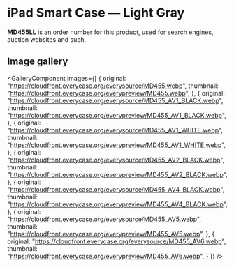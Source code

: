 
# iPad Smart Case — Light Gray

<Callout type='info' emoji='👉🏻'>**MD455LL** is an order number for this product, used for search engines, auction websites and such.</Callout>

## Image gallery

<GalleryComponent
    images={[
      {
        original: "https://cloudfront.everycase.org/everysource/MD455.webp",
        thumbnail: "https://cloudfront.everycase.org/everypreview/MD455.webp",
      },
      {
        original: "https://cloudfront.everycase.org/everysource/MD455_AV1_BLACK.webp",
        thumbnail: "https://cloudfront.everycase.org/everypreview/MD455_AV1_BLACK.webp",
      },
      {
        original: "https://cloudfront.everycase.org/everysource/MD455_AV1_WHITE.webp",
        thumbnail: "https://cloudfront.everycase.org/everypreview/MD455_AV1_WHITE.webp",
      },
      {
        original: "https://cloudfront.everycase.org/everysource/MD455_AV2_BLACK.webp",
        thumbnail: "https://cloudfront.everycase.org/everypreview/MD455_AV2_BLACK.webp",
      },
      {
        original: "https://cloudfront.everycase.org/everysource/MD455_AV4_BLACK.webp",
        thumbnail: "https://cloudfront.everycase.org/everypreview/MD455_AV4_BLACK.webp",
      },
      {
        original: "https://cloudfront.everycase.org/everysource/MD455_AV5.webp",
        thumbnail: "https://cloudfront.everycase.org/everypreview/MD455_AV5.webp",
      },
      {
        original: "https://cloudfront.everycase.org/everysource/MD455_AV6.webp",
        thumbnail: "https://cloudfront.everycase.org/everypreview/MD455_AV6.webp",
      }
    ]}
  />
